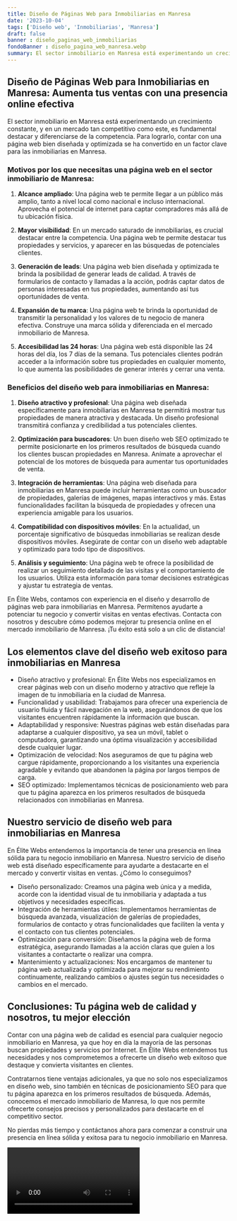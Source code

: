 ```yaml
---
title: Diseño de Páginas Web para Inmobiliarias en Manresa
date: '2023-10-04'
tags: ['Diseño web', 'Inmobiliarias', 'Manresa']
draft: false
banner : diseño_paginas_web_inmobiliarias
fondoBanner : diseño_pagina_web_manresa.webp
summary: El sector inmobiliario en Manresa está experimentando un crecimiento constante, y en un mercado tan competitivo como este, es fundamental destacar y diferenciarse de la competencia. Para lograrlo, contar con una página web bien diseñada y optimizada se ha convertido en un factor clave para las inmobiliarias en Manresa.
---
```


## Diseño de Páginas Web para Inmobiliarias en Manresa: Aumenta tus ventas con una presencia online efectiva

El sector inmobiliario en Manresa está experimentando un crecimiento constante, y en un mercado tan competitivo como este, es fundamental destacar y diferenciarse de la competencia. Para lograrlo, contar con una página web bien diseñada y optimizada se ha convertido en un factor clave para las inmobiliarias en Manresa.

### Motivos por los que necesitas una página web en el sector inmobiliario de Manresa:

1. **Alcance ampliado**: Una página web te permite llegar a un público más amplio, tanto a nivel local como nacional e incluso internacional. Aprovecha el potencial de internet para captar compradores más allá de tu ubicación física.

2. **Mayor visibilidad**: En un mercado saturado de inmobiliarias, es crucial destacar entre la competencia. Una página web te permite destacar tus propiedades y servicios, y aparecer en las búsquedas de potenciales clientes.

3. **Generación de leads**: Una página web bien diseñada y optimizada te brinda la posibilidad de generar leads de calidad. A través de formularios de contacto y llamadas a la acción, podrás captar datos de personas interesadas en tus propiedades, aumentando así tus oportunidades de venta.

4. **Expansión de tu marca**: Una página web te brinda la oportunidad de transmitir la personalidad y los valores de tu negocio de manera efectiva. Construye una marca sólida y diferenciada en el mercado inmobiliario de Manresa.

5. **Accesibilidad las 24 horas**: Una página web está disponible las 24 horas del día, los 7 días de la semana. Tus potenciales clientes podrán acceder a la información sobre tus propiedades en cualquier momento, lo que aumenta las posibilidades de generar interés y cerrar una venta.

### Beneficios del diseño web para inmobiliarias en Manresa:

1. **Diseño atractivo y profesional**: Una página web diseñada específicamente para inmobiliarias en Manresa te permitirá mostrar tus propiedades de manera atractiva y destacada. Un diseño profesional transmitirá confianza y credibilidad a tus potenciales clientes.

2. **Optimización para buscadores**: Un buen diseño web SEO optimizado te permite posicionarte en los primeros resultados de búsqueda cuando los clientes buscan propiedades en Manresa. Anímate a aprovechar el potencial de los motores de búsqueda para aumentar tus oportunidades de venta.

3. **Integración de herramientas**: Una página web diseñada para inmobiliarias en Manresa puede incluir herramientas como un buscador de propiedades, galerías de imágenes, mapas interactivos y más. Estas funcionalidades facilitan la búsqueda de propiedades y ofrecen una experiencia amigable para los usuarios.

4. **Compatibilidad con dispositivos móviles**: En la actualidad, un porcentaje significativo de búsquedas inmobiliarias se realizan desde dispositivos móviles. Asegúrate de contar con un diseño web adaptable y optimizado para todo tipo de dispositivos.

5. **Análisis y seguimiento**: Una página web te ofrece la posibilidad de realizar un seguimiento detallado de las visitas y el comportamiento de los usuarios. Utiliza esta información para tomar decisiones estratégicas y ajustar tu estrategia de ventas.

En Élite Webs, contamos con experiencia en el diseño y desarrollo de páginas web para inmobiliarias en Manresa. Permítenos ayudarte a potenciar tu negocio y convertir visitas en ventas efectivas. Contacta con nosotros y descubre cómo podemos mejorar tu presencia online en el mercado inmobiliario de Manresa. ¡Tu éxito está solo a un clic de distancia!

<GifSeo />

<Cta />

## Los elementos clave del diseño web exitoso para inmobiliarias en Manresa

- Diseño atractivo y profesional: En Élite Webs nos especializamos en crear páginas web con un diseño moderno y atractivo que refleje la imagen de tu inmobiliaria en la ciudad de Manresa.
- Funcionalidad y usabilidad: Trabajamos para ofrecer una experiencia de usuario fluida y fácil navegación en la web, asegurándonos de que los visitantes encuentren rápidamente la información que buscan.
- Adaptabilidad y responsive: Nuestras páginas web están diseñadas para adaptarse a cualquier dispositivo, ya sea un móvil, tablet o computadora, garantizando una óptima visualización y accesibilidad desde cualquier lugar.
- Optimización de velocidad: Nos aseguramos de que tu página web cargue rápidamente, proporcionando a los visitantes una experiencia agradable y evitando que abandonen la página por largos tiempos de carga.
- SEO optimizado: Implementamos técnicas de posicionamiento web para que tu página aparezca en los primeros resultados de búsqueda relacionados con inmobiliarias en Manresa.

## Nuestro servicio de diseño web para inmobiliarias en Manresa

En Élite Webs entendemos la importancia de tener una presencia en línea sólida para tu negocio inmobiliario en Manresa. Nuestro servicio de diseño web está diseñado específicamente para ayudarte a destacarte en el mercado y convertir visitas en ventas. ¿Cómo lo conseguimos?

- Diseño personalizado: Creamos una página web única y a medida, acorde con la identidad visual de tu inmobiliaria y adaptada a tus objetivos y necesidades específicas.
- Integración de herramientas útiles: Implementamos herramientas de búsqueda avanzada, visualización de galerías de propiedades, formularios de contacto y otras funcionalidades que faciliten la venta y el contacto con tus clientes potenciales.
- Optimización para conversión: Diseñamos la página web de forma estratégica, asegurando llamadas a la acción claras que guíen a los visitantes a contactarte o realizar una compra.
- Mantenimiento y actualizaciones: Nos encargamos de mantener tu página web actualizada y optimizada para mejorar su rendimiento continuamente, realizando cambios o ajustes según tus necesidades o cambios en el mercado.

## Conclusiones: Tu página web de calidad y nosotros, tu mejor elección

Contar con una página web de calidad es esencial para cualquier negocio inmobiliario en Manresa, ya que hoy en día la mayoría de las personas buscan propiedades y servicios por Internet. En Élite Webs entendemos tus necesidades y nos comprometemos a ofrecerte un diseño web exitoso que destaque y convierta visitantes en clientes.

Contratarnos tiene ventajas adicionales, ya que no solo nos especializamos en diseño web, sino también en técnicas de posicionamiento SEO para que tu página aparezca en los primeros resultados de búsqueda. Además, conocemos el mercado inmobiliario de Manresa, lo que nos permite ofrecerte consejos precisos y personalizados para destacarte en el competitivo sector.

No pierdas más tiempo y contáctanos ahora para comenzar a construir una presencia en línea sólida y exitosa para tu negocio inmobiliario en Manresa.

<Video />

<CtaBot job='Inmobiliarias' city='Manresa'/>

<Gmaps query='Manresa+españa+maps' />